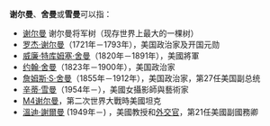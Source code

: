 '''谢尔曼'''、'''舍曼'''或'''雪曼'''可以指：
* [[谢尔曼|谢尔曼]] 谢尔曼将军树（现存世界上最大的一棵树）
* [[罗杰·谢尔曼|罗杰·谢尔曼]]（1721年－1793年），美国政治家及开国元勋
* [[威廉·特库姆塞·舍曼|威廉·特库姆塞·舍曼]]（1820年－1891年），美國將軍
* [[约翰·舍曼|约翰·舍曼]]（1823年－1900年），美国政治家
* [[詹姆斯·S·舍曼|詹姆斯·S·舍曼]]（1855年－1912年），美国政治家，第27任美国副总统
* [[辛蒂·雪曼|辛蒂·雪曼]]（1954年－），美國女攝影師與藝術家
* [[M4谢尔曼|M4谢尔曼]]，第二次世界大戰時美國坦克
*[[温迪·谢尔曼|溫迪·謝爾曼]] (1949年－)   ，美國教授和[[外交官|外交官]]，第21任美國副國務卿

{{disambig|X|Cat=三字译名消歧义}}